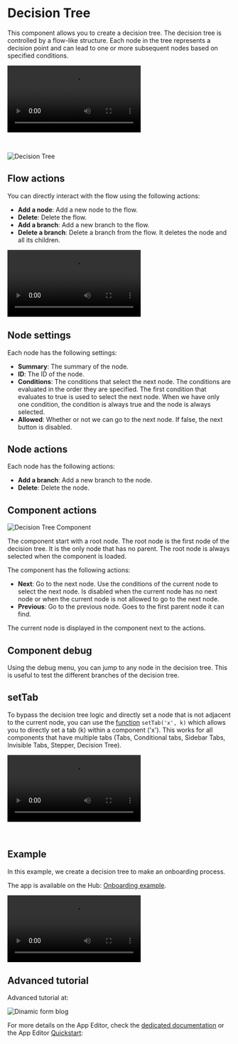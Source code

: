 
# Decision Tree

This component allows you to create a decision tree. The decision tree is controlled by a flow-like structure. Each node in the tree represents a decision point and can lead to one or more subsequent nodes based on specified conditions.

<video
	className="border-2 rounded-xl object-cover w-full h-full dark:border-gray-800"
	controls
	src="/videos/decision_tree_demo.mp4"
/>

<br />

![Decision Tree](../../assets/apps/4_app_component_library/decision-tree.png.webp)

## Flow actions

You can directly interact with the flow using the following actions:

- **Add a node**: Add a new node to the flow.
- **Delete**: Delete the flow.
- **Add a branch**: Add a new branch to the flow.
- **Delete a branch**: Delete a branch from the flow. It deletes the node and all its children.

<video
	className="border-2 rounded-xl object-cover w-full h-full dark:border-gray-800"
	controls
	src="/videos/dt-interactions.mp4"
/>

## Node settings

Each node has the following settings:

- **Summary**: The summary of the node.
- **ID**: The ID of the node.
- **Conditions**: The conditions that select the next node. The conditions are evaluated in the order they are specified. The first condition that evaluates to true is used to select the next node. When we have only one condition, the condition is always true and the node is always selected.
- **Allowed**: Whether or not we can go to the next node. If false, the next button is disabled.

## Node actions

Each node has the following actions:

- **Add a branch**: Add a new branch to the node.
- **Delete**: Delete the node.

## Component actions

![Decision Tree Component](../../assets/apps/4_app_component_library/decision-tree-component.png.webp)

The component start with a root node. The root node is the first node of the decision tree. It is the only node that has no parent. The root node is always selected when the component is loaded.

The component has the following actions:

- **Next**: Go to the next node. Use the conditions of the current node to select the next node. Is disabled when the current node has no next node or when the current node is not allowed to go to the next node.
- **Previous**: Go to the previous node. Goes to the first parent node it can find.

The current node is displayed in the component next to the actions.

## Component debug

Using the debug menu, you can jump to any node in the decision tree. This is useful to test the different branches of the decision tree.

## setTab

To bypass the decision tree logic and directly set a node that is not adjacent to the current node, you can use the [function](../3_app-runnable-panel.mdx#frontend-scripts-helpers) `setTab('x', k)`
which allows you to directly set a tab (k) within a component ('x').
This works for all components that have multiple tabs (Tabs, Conditional tabs, Sidebar Tabs, Invisible Tabs, Stepper, Decision Tree).

<video
	className="border-2 rounded-xl object-cover w-full h-full dark:border-gray-800"
	controls
	src="/videos/setTab_decsion_tree.mp4"
/>

<br />

## Example

In this example, we create a decision tree to make an onboarding process.

The app is available on the Hub:
[Onboarding example](https://hub.windmill.dev/apps/20/decision-tree---on-boarding-example).

<div className="grid grid-cols-1 md:grid-cols-2 w-full mb-4">
<video
	className="border-2 rounded-xl object-cover w-full h-full dark:border-gray-800"
	controls
	src="/videos/dt-onsite.mp4"
/>

<video
	className="border-2 rounded-xl object-cover w-full h-full dark:border-gray-800"
	controls
	src="/videos/dt-remote.mp4"
/>
</div>

## Advanced tutorial

Advanced tutorial at:

<div className="grid grid-cols-2 gap-6 mb-4">
	<DocCard
		title="Blog - Create a Dynamic Form Empowered by Code"
		description="Create your own TypeForm-like dynamic form and embed scripts & flows"
		href="/blog/dynamic-form"
	/>
</div>

![Dinamic form blog](../../../blog/2023-12-28-dynamic-form/dynamic_form.png)

For more details on the App Editor, check the [dedicated documentation](../0_app_editor/index.mdx) or the App Editor [Quickstart](../../getting_started/7_apps_quickstart/index.mdx):

<div className="grid grid-cols-2 gap-6 mb-4">
	<DocCard
		color="orange"
		title="App Editor Documentation"
		description="The app editor is a low-code builder to create custom User Interfaces with a mix of drag-and-drop and code."
		href="/docs/apps/app_editor"
	/>
	<DocCard
		color="orange"
		title="Apps Quickstart"
		description="Learn how to build your first app in a matter of minutes."
		href="/docs/getting_started/apps_quickstart"
	/>
</div>
